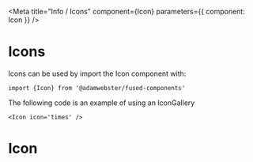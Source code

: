 

<Meta title="Info / Icons" component={Icon} parameters={{ component: Icon }} />

# Icons

Icons can be used by import the Icon component with:

`import {Icon} from '@adamwebster/fused-components'`

The following code is an example of using an IconGallery

`<Icon icon='times' />`

<IconGallery>
  <IconItem name="times">
    <Icon icon="times" />
  </IconItem>
  <IconItem name="exclamation-circle">
    <Icon icon="exclamation-circle" />
  </IconItem>
  <IconItem name="question-circle">
    <Icon icon="question-circle" />
  </IconItem>
  <IconItem name="check-circle">
    <Icon icon="check-circle" />
  </IconItem>
  <IconItem name="no-entry-circle">
    <Icon icon="no-entry-circle" />
  </IconItem>
  <IconItem name="user">
    <Icon icon="user" />
  </IconItem>
  <IconItem name="times-circle">
    <Icon icon="times-circle" />
  </IconItem>
  <IconItem name="search">
    <Icon icon="search" />
  </IconItem>
  <IconItem name="radio">
    <Icon icon="radio" />
  </IconItem>
  <IconItem name="radio-checked">
    <Icon icon="radio-checked" />
  </IconItem>
  <IconItem name="checkbox">
    <Icon icon="checkbox" />
  </IconItem>
  <IconItem name="checkbox-checked">
    <Icon icon="checkbox-checked" />
  </IconItem>
  <IconItem name="info-circle">
    <Icon icon="info-circle" />
  </IconItem>
  <IconItem name="caret-down">
    <Icon icon="caret-down" />
  </IconItem>
  <IconItem name="caret-up">
    <Icon icon="caret-up" />
  </IconItem>
  <IconItem name="lock-locked">
    <Icon icon="lock-locked" />
  </IconItem>
  <IconItem name="lock-unlocked">
    <Icon icon="lock-unlocked" />
  </IconItem>
  <IconItem name="shield">
    <Icon icon="shield" />
  </IconItem>
  <IconItem name="filter">
    <Icon icon="filter" />
  </IconItem>
  <IconItem name="menu">
    <Icon icon="menu" />
  </IconItem>
  <IconItem name="chevron-left">
    <Icon icon="chevron-left" />
  </IconItem>
  <IconItem name="chevron-right">
    <Icon icon="chevron-right" />
  </IconItem>
</IconGallery>

# Icon

<DependenciesTable titleDependencies="Dependencies" titleDependents="Dependents" of={Icon} />
